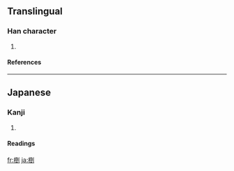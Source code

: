 ==Translingual==
===Han character===
{{Han char|rn=75|rad=木|as=08|sn=12|four=|canj=木一土弓 (DMGN)}}
# {{defn|Han|sort=木08}}
====References====
{{Han ref|kx=0537.131|hdz=21229.071|uh=6921|ud=26913}}

----
==Japanese==
===Kanji===
{{ja-kanji|grade=|rs=木08}}
# {{defn|Japanese}} 
====Readings====
{{ja-readings|on=|kun=[[くぬぎ]] (kunugi)}}

[[fr:椡]]
[[ja:椡]]